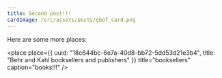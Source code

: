 ```yaml
---
title: Second post!!!
cardImage: /src/assets/posts/gbof_card.png
---
```


Here are some more places:

<place
  place={{
    uuid: "18c644bc-6e7a-40d8-bb72-5dd53d21e3b4",
    title: "Behr and Kahl booksellers and publishers"
  }}
  title="booksellers"
  caption="books!!!"
/>
